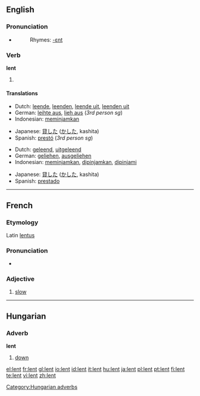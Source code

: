 {{see|Lent}}
==English==

===Pronunciation===
* {{IPA|/lεnt/}}
*: Rhymes: [[Rhymes:English:-ɛnt|-ɛnt]]

===Verb===
'''lent'''

# {{past of|[[lend]]}}

====Translations====
{{trans-top|past tense of lend}}
* Dutch: [[leende]], [[leenden]], [[leende uit]], [[leenden uit]]
* German: [[leihte aus]], [[lieh aus]] (''3rd person sg'')
* Indonesian: [[pinjam|meminjamkan]]
{{trans-mid}}
* Japanese: [[貸した]] ([[かした]], kashita)
* Spanish: [[prestó]] (''3rd person sg'')
{{trans-bottom}}

{{trans-top|past participle of lend}}
* Dutch: [[geleend]], [[uitgeleend]]
* German: [[geliehen]], [[ausgeliehen]]
* Indonesian: [[pinjam|meminjamkan]], [[pinjam|dipinjamkan]], [[pinjam|dipinjami]]
{{trans-mid}}
* Japanese: [[貸した]] ([[かした]], kashita)
* Spanish: [[prestado]]
{{trans-bottom}}

----

==French==

===Etymology===
Latin [[lentus]]

===Pronunciation===
*{{audio|Fr-lent.ogg|audio}}

===Adjective===
{{fr-adj}}

# [[slow]]

----

==Hungarian==

===Adverb===
'''lent'''

# [[down]]

[[Category:Hungarian adverbs]]

[[el:lent]]
[[fr:lent]]
[[gl:lent]]
[[io:lent]]
[[id:lent]]
[[it:lent]]
[[hu:lent]]
[[ja:lent]]
[[pl:lent]]
[[pt:lent]]
[[fi:lent]]
[[te:lent]]
[[vi:lent]]
[[zh:lent]]